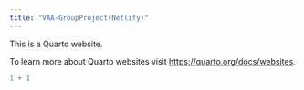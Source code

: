 ```yaml
---
title: "VAA-GroupProject(Netlify)"
---
```


This is a Quarto website.

To learn more about Quarto websites visit <https://quarto.org/docs/websites>.

```r
1 + 1
```
